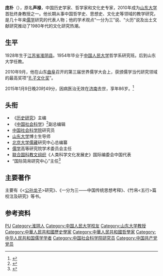 '''庞朴'''（{{bd|1928年|10月|2015年|1月9日}}），原名'''声禄'''，中国历史学家、哲学家和文化史专家，2010年成为[[山东大学|山东大学]]首批终身教授之一。他长期从事中国哲学史、思想史、文化史等领域的教学研究，是几十年来[[儒学|儒学]]研究的代表人物；他的学术观点“一分为三”说、“火历”说及出土文献研究推动了1980年代的文化研究热潮。

== 生平 ==
1928年生于[[江苏省|江苏省]][[淮阴县|淮阴县]]。1954年毕业于[[中国人民大学|中国人民大学]]哲学系研究班。后到山东大学任教。

2010年9月，他在山东[[曲阜|曲阜]]召开的第三届世界儒学大会上，获颁儒学当代研究领域的最高奖项“[[孔子文化奖|孔子文化奖]]”。

2015年1月9日晚20时49分，因病医治无效在[[济南|济南]]去世，享年86岁。<ref>{{cite web |url=http://www.rxgdyjy.sdu.edu.cn/showarticle.php?articleid=3063 |title=山东大学儒学高等研究院讣告 |date=2015-01-11 |accessdate= |deadurl=yes |archiveurl=https://web.archive.org/web/20150113004923/http://www.rxgdyjy.sdu.edu.cn/showarticle.php?articleid=3063 |archivedate=2015-01-13 }}</ref>

== 头衔 ==
*《[[歷史研究_(期刊)|历史研究]]》主编
*《[[中国社会科学|中国社会科学]]》<ref>{{cite web |url=https://baike.baidu.com/item/%E4%B8%AD%E5%9B%BD%E7%A4%BE%E4%BC%9A%E7%A7%91%E5%AD%A6%E6%9D%82%E5%BF%97 |title=中国社会科学杂志 |access-date=2022-05-20 |archive-date=2022-05-20 |archive-url=https://web.archive.org/web/20220520001627/https://baike.baidu.com/item/%E4%B8%AD%E5%9B%BD%E7%A4%BE%E4%BC%9A%E7%A7%91%E5%AD%A6%E6%9D%82%E5%BF%97 }}</ref>副总编辑
*[[中国社会科学院|中国社会科学院]]研究员
*[[山东大学|山东大学]]博士生导师
*[[北京大学|北京大学]][[儒藏|儒藏]]研究中心总编纂
*[[儒学|儒学]]高等研究院学术委员会主任
*[[联合国科教文组织|联合国科教文组织]]《人类科学文化发展史》国际编委会中国代表
*“国际简帛研究中心”主任<ref >{{cite web |url=http://bjcb.morningpost.com.cn/html/2015-01/11/content_329304.htm |title=著名儒学研究泰斗庞朴逝世 享年87岁 |publisher=北京晨报 |date=2015年1月11日 |accessdate= |archive-url=https://web.archive.org/web/20150111104642/http://bjcb.morningpost.com.cn/html/2015-01/11/content_329304.htm |archive-date=2015年1月11日 |dead-url=yes }}</ref>

== 主要著作 ==
主要有《<[[公孙龙子|公孙龙子]]>研究》、《一分为三——中国传统思想考释》、《竹帛<五行>篇校注及研究》等书。

== 参考资料 ==
{{reflist}}

{{中国社会科学院荣誉学部委员}}

{{Authority control}}
{{DEFAULTSORT:PANG庞}}
[[Category:庞姓|PU]]
[[Category:淮阴人|Category:淮阴人]]
[[Category:中国人民大学校友|Category:中国人民大学校友]]
[[Category:山东大学教授|Category:山东大学教授]]
[[Category:中華人民共和國歷史學家|Category:中華人民共和國歷史學家]]
[[Category:中華人民共和國哲學家|Category:中華人民共和國哲學家]]
[[Category:中华人民共和国儒学学者|Category:中华人民共和国儒学学者]]
[[Category:中国社会科学院研究员|Category:中国社会科学院研究员]]
[[Category:中国共产党党员|Category:中国共产党党员]]